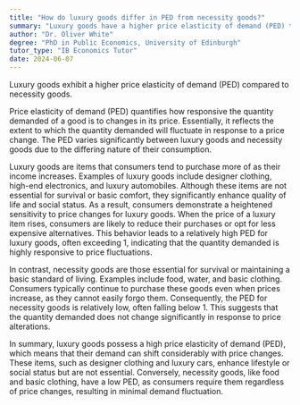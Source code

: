 ```yaml
---
title: "How do luxury goods differ in PED from necessity goods?"
summary: "Luxury goods have a higher price elasticity of demand (PED) than necessity goods."
author: "Dr. Oliver White"
degree: "PhD in Public Economics, University of Edinburgh"
tutor_type: "IB Economics Tutor"
date: 2024-06-07
---
```


Luxury goods exhibit a higher price elasticity of demand (PED) compared to necessity goods.

Price elasticity of demand (PED) quantifies how responsive the quantity demanded of a good is to changes in its price. Essentially, it reflects the extent to which the quantity demanded will fluctuate in response to a price change. The PED varies significantly between luxury goods and necessity goods due to the differing nature of their consumption.

Luxury goods are items that consumers tend to purchase more of as their income increases. Examples of luxury goods include designer clothing, high-end electronics, and luxury automobiles. Although these items are not essential for survival or basic comfort, they significantly enhance quality of life and social status. As a result, consumers demonstrate a heightened sensitivity to price changes for luxury goods. When the price of a luxury item rises, consumers are likely to reduce their purchases or opt for less expensive alternatives. This behavior leads to a relatively high PED for luxury goods, often exceeding 1, indicating that the quantity demanded is highly responsive to price fluctuations.

In contrast, necessity goods are those essential for survival or maintaining a basic standard of living. Examples include food, water, and basic clothing. Consumers typically continue to purchase these goods even when prices increase, as they cannot easily forgo them. Consequently, the PED for necessity goods is relatively low, often falling below 1. This suggests that the quantity demanded does not change significantly in response to price alterations.

In summary, luxury goods possess a high price elasticity of demand (PED), which means that their demand can shift considerably with price changes. These items, such as designer clothing and luxury cars, enhance lifestyle or social status but are not essential. Conversely, necessity goods, like food and basic clothing, have a low PED, as consumers require them regardless of price changes, resulting in minimal demand fluctuation.
    